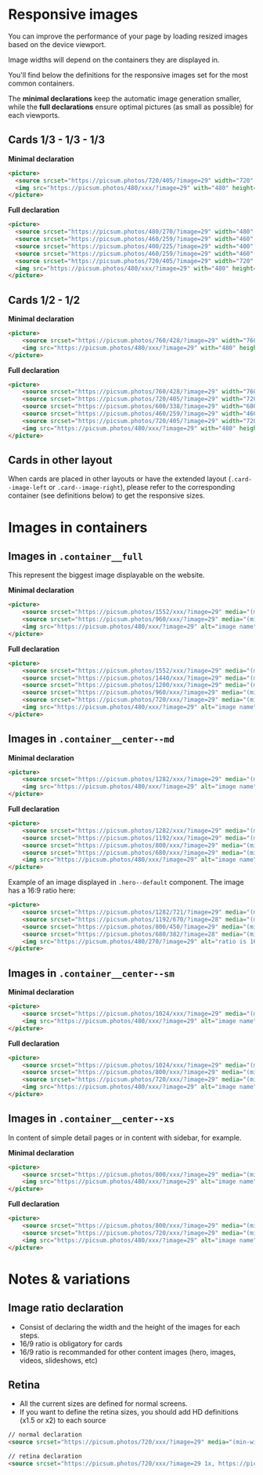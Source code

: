 
<Meta
  title="Layouts/Responsive Images"
/>

# Responsive images
You can improve the performance of your page by loading resized images based on the device viewport.

Image widths will depend on the containers they are displayed in.

You'll find below the definitions for the responsive images set for the most common containers.

The **minimal declarations** keep the automatic image generation smaller, while the **full declarations** ensure optimal pictures (as small as possible) for each viewports.

## Cards 1/3 - 1/3 - 1/3

**Minimal declaration**
```html
<picture>
  <source srcset="https://picsum.photos/720/405/?image=29" width="720" height="405" media="(min-width: 480px)">
  <img src="https://picsum.photos/480/xxx/?image=29" with="480" height="248" alt="image name">
</picture>
```

**Full declaration**
```html
<picture>
  <source srcset="https://picsum.photos/480/270/?image=29" width="480" height="270" media="(min-width: 1536px)">
  <source srcset="https://picsum.photos/460/259/?image=29" width="460" height="259" media="(min-width: 1280px)">
  <source srcset="https://picsum.photos/400/225/?image=29" width="400" height="225" media="(min-width: 1024px)">
  <source srcset="https://picsum.photos/460/259/?image=29" width="460" height="259" media="(min-width: 768px)">
  <source srcset="https://picsum.photos/720/405/?image=29" width="720" height="405" media="(min-width: 480px)">
  <img src="https://picsum.photos/480/xxx/?image=29" with="480" height="248" alt="image name">
</picture>
```




## Cards 1/2  - 1/2

**Minimal declaration**
```html
<picture>
    <source srcset="https://picsum.photos/760/428/?image=29" width="760" height="428" media="(min-width: 480px)">
    <img src="https://picsum.photos/480/xxx/?image=29" with="480" height="248" alt="image name">
</picture>
```

**Full declaration**
```html
<picture>
    <source srcset="https://picsum.photos/760/428/?image=29" width="760" height="428" media="(min-width: 1536px)">
    <source srcset="https://picsum.photos/720/405/?image=29" width="720" height="405" media="(min-width: 1280px)">
    <source srcset="https://picsum.photos/600/338/?image=29" width="600" height="338" media="(min-width: 1024px)">
    <source srcset="https://picsum.photos/460/259/?image=29" width="460" height="259" media="(min-width: 768px)">
    <source srcset="https://picsum.photos/720/405/?image=29" width="720" height="405" media="(min-width: 480px)">
    <img src="https://picsum.photos/480/xxx/?image=29" with="480" height="248" alt="image name">
</picture>
```




## Cards in other layout
When cards are placed in other layouts or have the extended layout (`.card--image-left` or `.card--image-right`), please refer to the corresponding container (see definitions below) to get the responsive sizes.


# Images in containers

## Images in `.container__full`

This represent the biggest image displayable on the website.

**Minimal declaration**
```html
<picture>
    <source srcset="https://picsum.photos/1552/xxx/?image=29" media="(min-width: 1024px)">
    <source srcset="https://picsum.photos/960/xxx/?image=29" media="(min-width: 480px)">
    <img src="https://picsum.photos/480/xxx/?image=29" alt="image name">
</picture>
```

**Full declaration**
```html
<picture>
    <source srcset="https://picsum.photos/1552/xxx/?image=29" media="(min-width: 1536px)">
    <source srcset="https://picsum.photos/1440/xxx/?image=29" media="(min-width: 1280px)">
    <source srcset="https://picsum.photos/1200/xxx/?image=29" media="(min-width: 1024px)">
    <source srcset="https://picsum.photos/960/xxx/?image=29" media="(min-width: 768px)">
    <source srcset="https://picsum.photos/720/xxx/?image=29" media="(min-width: 480px)">
    <img src="https://picsum.photos/480/xxx/?image=29" alt="image name">
</picture>
```




## Images in `.container__center--md`


**Minimal declaration**
```html
<picture>
    <source srcset="https://picsum.photos/1282/xxx/?image=29" media="(min-width: 480px)">
    <img src="https://picsum.photos/480/xxx/?image=29" alt="image name">
</picture>
```

**Full declaration**
```html
<picture>
    <source srcset="https://picsum.photos/1282/xxx/?image=29" media="(min-width: 1800px)">
    <source srcset="https://picsum.photos/1192/xxx/?image=29" media="(min-width: 1024px)">
    <source srcset="https://picsum.photos/800/xxx/?image=29" media="(min-width: 768px)">
    <source srcset="https://picsum.photos/680/xxx/?image=29" media="(min-width: 480px)">
    <img src="https://picsum.photos/480/xxx/?image=29" alt="image name">
</picture>
```

Example of an image displayed in `.hero--default` component. The image has a 16:9 ratio here:

```html
<picture>
    <source srcset="https://picsum.photos/1282/721/?image=29" media="(min-width: 1800px)">
    <source srcset="https://picsum.photos/1192/670/?image=28" media="(min-width: 1024px)">
    <source srcset="https://picsum.photos/800/450/?image=29" media="(min-width: 768px)">
    <source srcset="https://picsum.photos/680/382/?image=28" media="(min-width: 480px)">
    <img src="https://picsum.photos/480/270/?image=29" alt="ratio is 16/9">
</picture>
```




## Images in `.container__center--sm`

**Minimal declaration**
```html
<picture>
    <source srcset="https://picsum.photos/1024/xxx/?image=29" media="(min-width: 480px)">
    <img src="https://picsum.photos/480/xxx/?image=29" alt="image name">
</picture>
```

**Full declaration**
```html
<picture>
    <source srcset="https://picsum.photos/1024/xxx/?image=29" media="(min-width: 1024px)">
    <source srcset="https://picsum.photos/800/xxx/?image=29" media="(min-width: 768px)">
    <source srcset="https://picsum.photos/720/xxx/?image=29" media="(min-width: 480px)">
    <img src="https://picsum.photos/480/xxx/?image=29" alt="image name">
</picture>
```





## Images in `.container__center--xs`

In content of simple detail pages or in content with sidebar, for example.

**Minimal declaration**
```html
<picture>
    <source srcset="https://picsum.photos/800/xxx/?image=29" media="(min-width: 480px)">
    <img src="https://picsum.photos/480/xxx/?image=29" alt="image name">
</picture>
```

**Full declaration**
```html
<picture>
    <source srcset="https://picsum.photos/800/xxx/?image=29" media="(min-width: 768px)">
    <source srcset="https://picsum.photos/720/xxx/?image=29" media="(min-width: 480px)">
    <img src="https://picsum.photos/480/xxx/?image=29" alt="image name">
</picture>
```




# Notes & variations

## Image ratio declaration
- Consist of declaring the width and the height of the images for each steps.
- 16/9 ratio is obligatory for cards
- 16/9 ratio is recommanded for other content images (hero, images, videos, slideshows, etc)

## Retina
- All the current sizes are defined for normal screens.
- If you want to define the retina sizes, you should add HD definitions (x1.5 or x2) to each source

```html
// normal declaration
<source srcset="https://picsum.photos/720/xxx/?image=29" media="(min-width: 480px)">

// retina declaration
<source srcset="https://picsum.photos/720/xxx/?image=29 1x, https://picsum.photos/1440/xxx/?image=29 2x" media="(min-width: 480px)">
```
